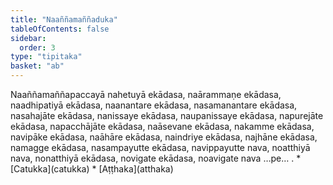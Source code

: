 ```yaml
---
title: "Naaññamaññaduka"
tableOfContents: false
sidebar:
  order: 3
type: "tipitaka"
basket: "ab"
---
```



<DynamicBreadcrumb />

<Division number="401">

<Paragraph number="1200">
Naaññamaññapaccayā nahetuyā ekādasa, naārammaṇe ekādasa, naadhipatiyā ekādasa, naanantare ekādasa, nasamanantare ekādasa, nasahajāte ekādasa, nanissaye ekādasa, naupanissaye ekādasa, napurejāte ekādasa, napacchājāte ekādasa, naāsevane ekādasa, nakamme ekādasa, navipāke ekādasa, naāhāre ekādasa, naindriye ekādasa, najhāne ekādasa, namagge ekādasa, nasampayutte ekādasa, navippayutte nava, noatthiyā nava, nonatthiyā ekādasa, novigate ekādasa, noavigate nava …pe… .

</Paragraph>
</Division>

<TableOfContents>
* [Catukka](catukka)
* [Aṭṭhaka](atthaka)
</TableOfContents>